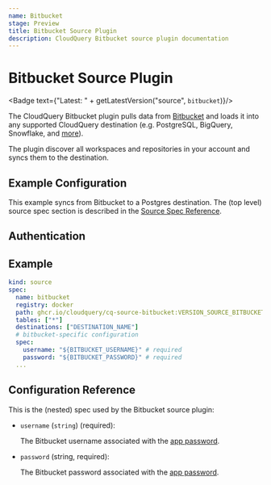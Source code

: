 ```yaml
---
name: Bitbucket
stage: Preview
title: Bitbucket Source Plugin
description: CloudQuery Bitbucket source plugin documentation
---
```


# Bitbucket Source Plugin


<Badge text={"Latest: " + getLatestVersion("source", `bitbucket`)}/>

The CloudQuery Bitbucket plugin pulls data from [Bitbucket](https://bitbucket.org/) and loads it into any supported CloudQuery destination (e.g. PostgreSQL, BigQuery, Snowflake, and [more](/docs/plugins/destinations/overview)).

The plugin discover all workspaces and repositories in your account and syncs them to the destination.

## Example Configuration

This example syncs from Bitbucket to a Postgres destination. The (top level) source spec section is described in the [Source Spec Reference](/docs/reference/source-spec).

<Configuration/>

## Authentication

<Authentication/>

## Example

```yaml
kind: source
spec:
  name: bitbucket
  registry: docker
  path: ghcr.io/cloudquery/cq-source-bitbucket:VERSION_SOURCE_BITBUCKET
  tables: ["*"]
  destinations: ["DESTINATION_NAME"]
  # bitbucket-specific configuration
  spec:
    username: "${BITBUCKET_USERNAME}" # required
    password: "${BITBUCKET_PASSWORD}" # required
  ...
```

## Configuration Reference

This is the (nested) spec used by the Bitbucket source plugin:

- `username` (`string`) (required):

  The Bitbucket username associated with the [app password](https://support.atlassian.com/bitbucket-cloud/docs/app-passwords/).

- `password` (string, required):

  The Bitbucket password associated with the [app password](https://support.atlassian.com/bitbucket-cloud/docs/app-passwords/).
